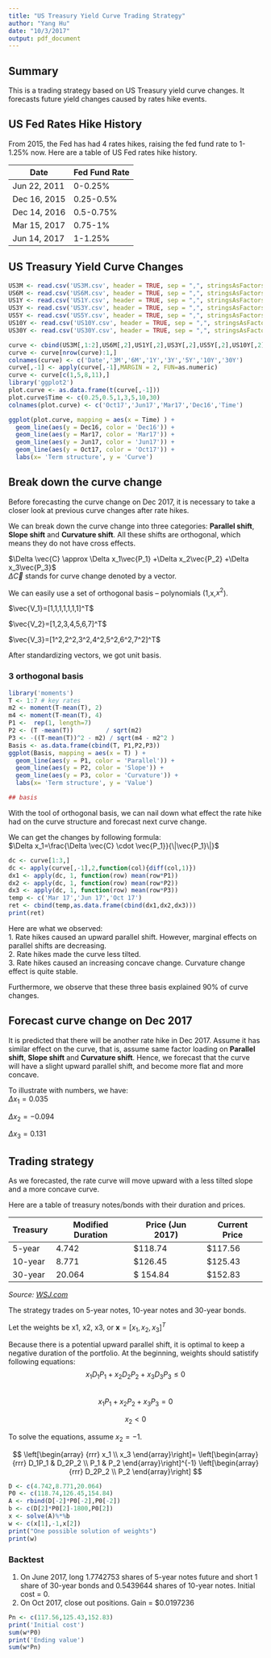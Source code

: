 ```yaml
---
title: "US Treasury Yield Curve Trading Strategy"
author: "Yang Hu"
date: "10/3/2017"
output: pdf_document
---
```

## Summary   
This is a trading strategy based on US Treasury yield curve changes. It forecasts future yield changes caused by rates hike events.  

## US Fed Rates Hike History   
     
From 2015, the Fed has had 4 rates hikes, raising the fed fund rate to 1-1.25% now. Here are a table of US Fed rates hike history.   
     
     
Date          | Fed Fund Rate
------------- | -------------
Jun 22, 2011  | 0-0.25%
Dec 16, 2015  | 0.25-0.5%
Dec 14, 2016  | 0.5-0.75%
Mar 15, 2017  | 0.75-1%
Jun 14, 2017  | 1-1.25%
     
     
## US Treasury Yield Curve Changes   
    
```r

US3M <- read.csv('US3M.csv', header = TRUE, sep = ",", stringsAsFactors = FALSE)[1:12,]
US6M <- read.csv('US6M.csv', header = TRUE, sep = ",", stringsAsFactors = FALSE)[1:12,]
US1Y <- read.csv('US1Y.csv', header = TRUE, sep = ",", stringsAsFactors = FALSE)[1:12,]
US3Y <- read.csv('US3Y.csv', header = TRUE, sep = ",", stringsAsFactors = FALSE)[1:12,]
US5Y <- read.csv('US5Y.csv', header = TRUE, sep = ",", stringsAsFactors = FALSE)[1:12,]
US10Y <- read.csv('US10Y.csv', header = TRUE, sep = ",", stringsAsFactors = FALSE)[1:12,]
US30Y <- read.csv('US30Y.csv', header = TRUE, sep = ",", stringsAsFactors = FALSE)[1:12,]

curve <- cbind(US3M[,1:2],US6M[,2],US1Y[,2],US3Y[,2],US5Y[,2],US10Y[,2],US30Y[,2])
curve <- curve[nrow(curve):1,]
colnames(curve) <- c('Date','3M','6M','1Y','3Y','5Y','10Y','30Y')
curve[,-1] <- apply(curve[,-1],MARGIN = 2, FUN=as.numeric)
curve <- curve[c(1,5,8,11),]
library('ggplot2')
plot.curve <- as.data.frame(t(curve[,-1]))
plot.curve$Time <- c(0.25,0.5,1,3,5,10,30)
colnames(plot.curve) <- c('Oct17','Jun17','Mar17','Dec16','Time')

ggplot(plot.curve, mapping = aes(x = Time) ) +
  geom_line(aes(y = Dec16, color = 'Dec16')) +
  geom_line(aes(y = Mar17, color = 'Mar17')) +
  geom_line(aes(y = Jun17, color = 'Jun17')) +
  geom_line(aes(y = Oct17, color = 'Oct17')) +
  labs(x= 'Term structure', y = 'Curve')
```
    
    
## Break down the curve change   
    
Before forecasting the curve change on Dec 2017, it is necessary to take a closer look at previous curve changes after rate hikes.   
     
We can break down the curve change into three categories: **Parallel shift**, **Slope shift** and **Curvature shift**.  All these shifts are orthogonal, which means they do not have cross effects.  

$\Delta \vec{C} \approx \Delta x_1\vec{P_1} +\Delta x_2\vec{P_2} +\Delta x_3\vec{P_3}$   
$\Delta \vec{C}$ stands for curve change denoted by a vector.    
    
We can easily use a set of orthogonal basis -- polynomials (1,x,$x^2$).    
    
$\vec{V_1}=[1,1,1,1,1,1,1]^T$  
    
$\vec{V_2}=[1,2,3,4,5,6,7]^T$   
   
$\vec{V_3}=[1^2,2^2,3^2,4^2,5^2,6^2,7^2]^T$   
    
After standardizing vectors, we got unit basis.    

     
### 3 orthogonal basis
```r
library('moments')
T <- 1:7 # key rates
m2 <- moment(T-mean(T), 2)
m4 <- moment(T-mean(T), 4)
P1 <-  rep(1, length=7)
P2 <- (T -mean(T))         / sqrt(m2)
P3 <- -((T-mean(T))^2 - m2) / sqrt(m4 - m2^2 )
Basis <- as.data.frame(cbind(T, P1,P2,P3))
ggplot(Basis, mapping = aes(x = T) ) +
  geom_line(aes(y = P1, color = 'Parallel')) +
  geom_line(aes(y = P2, color = 'Slope')) +
  geom_line(aes(y = P3, color = 'Curvature')) +
  labs(x= 'Term structure', y = 'Value')

## basis
```
 
     
With the tool of orthogonal basis, we can nail down what effect the rate hike had on the curve structure and forecast next curve change.     
      
We can get the changes by following formula:   
$\Delta x_1=\frac{\Delta \vec{C} \cdot  \vec{P_1}}{\|\vec{P_1}\|}$

```r
dc <- curve[1:3,]
dc <- apply(curve[,-1],2,function(col){diff(col,1)})
dx1 <- apply(dc, 1, function(row) mean(row*P1))  
dx2 <- apply(dc, 1, function(row) mean(row*P2))  
dx3 <- apply(dc, 1, function(row) mean(row*P3))
temp <- c('Mar 17','Jun 17','Oct 17')
ret <- cbind(temp,as.data.frame(cbind(dx1,dx2,dx3)))
print(ret)
```
     
     
Here are what we observed:   
1.  Rate hikes caused an upward parallel shift. However, marginal effects on parallel shifts are decreasing.  
2.  Rate hikes made the curve less tilted.  
3.  Rate hikes caused an increasing concave change. Curvature change effect is quite stable.   

Furthermore, we observe that these three basis explained 90% of curve changes.   

## Forecast curve change on Dec 2017   
It is predicted that there will be another rate hike in Dec 2017. Assume it has similar effect on the curve, that is, assume same factor loading on **Parallel shift**, **Slope shift** and **Curvature shift**.  Hence, we forecast that the curve will have a slight upward parallel shift, and become more flat and more concave.    
     
     
To illustrate with numbers, we have:  
$\Delta x_1=0.035$    
    
$\Delta x_2=-0.094$    
    
$\Delta x_3=0.131$
     
     
     
## Trading strategy    
As we forecasted, the rate curve will move upward with a less tilted slope and a more concave curve.   
    
    
Here are a table of treasury notes/bonds with their duration and prices.   
    
    
    
Treasury      | Modified Duration  | Price (Jun 2017) | Current Price 
------------- | ----------| -------------| -----------
5-year  | 4.742 | \$118.74   | \$117.56
10-year  | 8.771 |  \$126.45  | \$125.43
30-year  | 20.064 | \$ 154.84| \$152.83    
     
*Source: [WSJ.com](http://www.wsj.com/mdc/public/page/2_3022-bondmkt.html)*

The strategy trades on 5-year notes, 10-year notes and 30-year bonds.

Let the weights be x1, x2, x3, or $\mathbf{x}=[x_1,x_2,x_3]^T$    
     
     
Because there is a potential upward parallel shift, it is optimal to keep a negative duration of the portfolio.
At the beginning, weights should satistify following equations:   
$$x_1D_1P_1+x_2D_2P_2+x_3D_3P_3 \leq 0$$   
$$x_1P_1+x_2P_2+x_3P_3=0$$   
     
$$x_2<0$$   
    
To solve the equations, assume $x_2=-1$.  
    
$$
\left[\begin{array}
{rrr}
x_1 \\
x_3
\end{array}\right]=
\left[\begin{array}
{rrr}
D_1P_1 & D_2P_2 \\
P_1 & P_2 
\end{array}\right]^{-1}
\left[\begin{array}
{rrr}
D_2P_2 \\
P_2
\end{array}\right]
$$
```r
D <- c(4.742,8.771,20.064)
P0 <- c(118.74,126.45,154.84)
A <- rbind(D[-2]*P0[-2],P0[-2])
b <- c(D[2]*P0[2]-1800,P0[2])
x <- solve(A)%*%b
w <- c(x[1],-1,x[2])
print("One possible solution of weights")
print(w)
```
     
     
### Backtest
1. On June 2017, long 1.7742753 shares of 5-year notes future and short 1 share of 30-year bonds and 0.5439644 shares of 10-year notes. Initial cost = 0.  
2. On Oct 2017, close out positions. Gain = $0.0197236    
```r
Pn <- c(117.56,125.43,152.83)
print('Initial cost')
sum(w*P0)
print('Ending value')
sum(w*Pn)
```







